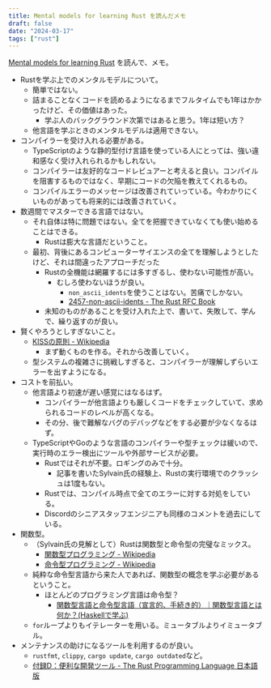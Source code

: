 ```yaml
---
title: Mental models for learning Rust を読んだメモ
draft: false
date: "2024-03-17"
tags: ["rust"]
---
```


[Mental models for learning Rust](https://kerkour.com/rust-mental-models) を読んで、メモ。

- Rustを学ぶ上でのメンタルモデルについて。
  - 簡単ではない。
  - 詰まることなくコードを読めるようになるまでフルタイムでも1年はかかったけど、その価値はあった。
    - 学ぶ人のバックグラウンド次第ではあると思う。1年は短い方？
  - 他言語を学ぶときのメンタルモデルは適用できない。
- コンパイラーを受け入れる必要がある。
  - TypeScriptのような静的型付け言語を使っている人にとっては、強い違和感なく受け入れられるかもしれない。
  - コンパイラーは友好的なコードレビュアーと考えると良い。コンパイルを阻害するものではなく、早期にコードの欠陥を教えてくれるもの。
  - コンパイルエラーのメッセージは改善されていっている。今わかりにくいものがあっても将来的には改善されていく。
- 数週間でマスターできる言語ではない。
  - それ自体は特に問題ではない。全てを把握できていなくても使い始めることはできる。
    - Rustは膨大な言語だということ。
  - 最初、背後にあるコンピューターサイエンスの全てを理解しようとしたけど、それは間違ったアプローチだった
    - Rustの全機能は網羅するには多すぎるし、使わない可能性が高い。
      - むしろ使わないほうが良い。
        - `non_ascii_idents`を使うことはない。苦痛でしかない。
        - [2457-non-ascii-idents - The Rust RFC Book](https://rust-lang.github.io/rfcs/2457-non-ascii-idents.html)
    - 未知のものがあることを受け入れた上で、書いて、失敗して、学んで、繰り返すのが良い。
- 賢くやろうとしすぎないこと。
  - [KISSの原則 - Wikipedia](https://ja.wikipedia.org/wiki/KISS%E3%81%AE%E5%8E%9F%E5%89%87)
    - まず動くものを作る。それから改善していく。
  - 型システムの複雑さに挑戦しすぎると、コンパイラーが理解しずらいエラーを出すようになる。
- コストを前払い。
  - 他言語より初速が遅い感覚にはなるはず。
    - コンパイラーが他言語よりも厳しくコードをチェックしていて、求められるコードのレベルが高くなる。
    - その分、後で難解なバグのデバッグなどをする必要が少なくなるはず。
  - TypeScriptやGoのような言語のコンパイラーや型チェックは緩いので、実行時のエラー検出にツールや外部サービスが必要。
    - Rustではそれが不要。ロギングのみで十分。
      - 記事を書いたSylvain氏の経験上、Rustの実行環境でのクラッシュは1度もない。
    - Rustでは、コンパイル時点で全てのエラーに対する対処をしている。
    - Discordのシニアスタッフエンジニアも同様のコメントを過去にしている。
- 関数型。
  - （Sylvain氏の見解として）Rustは関数型と命令型の完璧なミックス。
    - [関数型プログラミング - Wikipedia](https://ja.wikipedia.org/wiki/%E9%96%A2%E6%95%B0%E5%9E%8B%E3%83%97%E3%83%AD%E3%82%B0%E3%83%A9%E3%83%9F%E3%83%B3%E3%82%B0)
    - [命令型プログラミング - Wikipedia](https://ja.wikipedia.org/wiki/%E5%91%BD%E4%BB%A4%E5%9E%8B%E3%83%97%E3%83%AD%E3%82%B0%E3%83%A9%E3%83%9F%E3%83%B3%E3%82%B0)
  - 純粋な命令型言語から来た人であれば、関数型の概念を学ぶ必要があるということ。
    - ほとんどのプログラミング言語は命令型？
      - [関数型言語と命令型言語（宣言的、手続き的）｜関数型言語とは何か？(Haskellで学ぶ)](https://zenn.dev/masahiro_toba/books/a808e953a39110/viewer/0383a4)
  - `for`ループよりもイテレーターを用いる。ミュータブルよりイミュータブル。
- メンテナンスの助けになるツールを利用するのが良い。
  - `rustfmt`, `clippy`, `cargo update`, `cargo outdated`など。
  - [付録D：便利な開発ツール - The Rust Programming Language 日本語版](https://doc.rust-jp.rs/book-ja/appendix-04-useful-development-tools.html)
